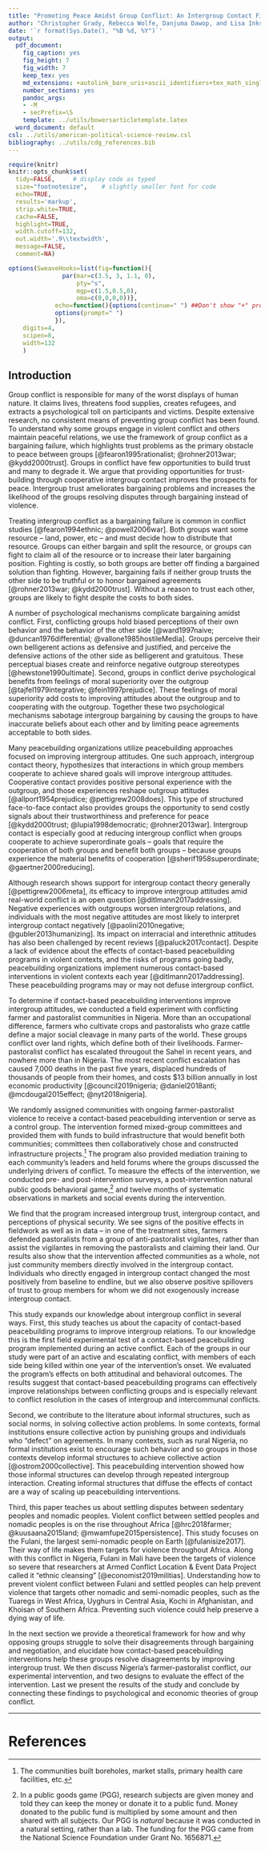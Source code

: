 ```yaml
---
title: "Promoting Peace Amidst Group Conflict: An Intergroup Contact Field Experiment in Nigeria - Introduction"
author: "Christopher Grady, Rebecca Wolfe, Danjuma Dawop, and Lisa Inks"
date: '`r format(Sys.Date(), "%B %d, %Y")`'
output:
  pdf_document:
    fig_caption: yes
    fig_height: 7
    fig_width: 7
    keep_tex: yes
    md_extensions: +autolink_bare_uris+ascii_identifiers+tex_math_single_backslash
    number_sections: yes
    pandoc_args:
    - -M
    - secPrefix=\S
    template: ../utils/bowersarticletemplate.latex
  word_document: default
csl: ../utils/american-political-science-review.csl
bibliography: ../utils/cdg_references.bib
---
```


```r
require(knitr)
knitr::opts_chunk$set(
  tidy=FALSE,     # display code as typed
  size="footnotesize",    # slightly smaller font for code
  echo=TRUE,
  results='markup',
  strip.white=TRUE,
  cache=FALSE,
  highlight=TRUE,
  width.cutoff=132,
  out.width='.9\\textwidth',
  message=FALSE,
  comment=NA)

options(SweaveHooks=list(fig=function(){
			   par(mar=c(3.5, 3, 1.1, 0),
			       pty="s",
			       mgp=c(1.5,0.5,0),
			       oma=c(0,0,0,0))},
			 echo=function(){options(continue=" ") ##Don't show "+" prompts,
			 options(prompt=" ")
			 }),
	digits=4,
	scipen=8,
	width=132
	)
```

<!--
# Thinking

Option1 : zoom in  (current)
- nigeria example
- what accounts for difference?
- intergroup conflict as bargaining failure.




Option2: zoom out first
- intergroup conflict bad; no consistent way to prevent it.
- intergroup conflict as bargaining failure. 


**Intro**

Need to explain why I am doing things more than tell people details of what I am doing.  Only provide broad strokes for what I did.

Field experiment papers often take a couple paragraphs talking about the field experiment, but I don't want to.

*******
-->
## Introduction

<!--chris: New first paragraph about intergroup conflict generally.-->

Group conflict is responsible for many of the worst displays of human nature. It claims lives, threatens food supplies, creates refugees, and extracts a psychological toll on participants and victims.  Despite extensive research, no consistent means of preventing group conflict has been found.  To understand why some groups engage in violent conflict and others maintain peaceful relations, we use the framework of group conflict as a bargaining failure, which highlights trust problems as the primary obstacle to peace between groups [@fearon1995rationalist; @rohner2013war; @kydd2000trust].  Groups in conflict have few opportunities to build trust and many to degrade it.  We argue that providing opportunities for trust-building through cooperative intergroup contact improves the prospects for peace.  Intergroup trust ameliorates bargaining problems and increases the likelihood of the groups resolving disputes through bargaining instead of violence.<!--previous sentence really on chopping block. -->

<!--## Relevant Literature
Intergroup conflict is a bargaining problem exacerbated by lack of intergroup trust.  Groups do not trust each other to honor comittments and worry that the other group is deceiving.   -->

Treating intergroup conflict as a bargaining failure is common in conflict studies [@fearon1994ethnic; @powell2006war].  Both groups want some resource -- land, power, etc -- and must decide how to distribute that resource.  Groups can either bargain and split the resource, or groups can fight to claim all of the resource or to increase their later bargaining position.  Fighting is costly, so both groups are better off finding a bargained solution than fighting.  However, bargaining fails if neither group trusts the other side to be truthful or to honor bargained agreements [@rohner2013war; @kydd2000trust].  Without a reason to trust each other, groups are likely to fight despite the costs to both sides.

<!--How conflict exacerbates trust problems / thwarts intergroup trust.  (1) Low trust due to history of noncooperation & violence.  (2) Disagree about fairness of proposed deal == Disagree about current power / Disagree about which side transgressed and needs to make amends / Disagree about who is likely to hurt more from conflict today/become stronger tomorrow (p.24 of Ross_Ward_1995-NaiveRealism).  (3) internal evaluations and social evaluations == get psychological and social payoffs from beating other side, psychological and social costs from cooperation.  (4) Biased processing of outgroup behavior.  (5) over-generalizing of outgroup.

(A) Biased perceptions: (1) Low trust, (2) perceive fair deals to be unfair.  This is due to (4) perceive outgroup as more threatening/less trustworthy/more in need of making amends.  And due to (5) over-generalizing of outgroup.
(B) Internal Evaluations/non-material payoffs: (3) psychological benefits to beating other side/costs to cooperating with other side, (3) Social benefits to fighting other side / costs to cooperating with other side.  

CHRIS: "Internal Evaluations", "disagreement about fairness of a deal" do not inhibit trust, only biased perceptions of actions and over-generalizing inhibit trust.  Internal evals and disagree about deal fairness make bargaining more difficult but do not work through trust.-->

A number of psychological mechanisms complicate bargaining amidst conflict.  First, conflicting groups hold biased perceptions of their own behavior and the behavior of the other side [@ward1997naive; @duncan1976differential; @vallone1985hostileMedia].  Groups perceive their own belligerent actions as defensive and justified, and perceive the defensive actions of the other side as belligerent and gratuitous.  These perceptual biases create and reinforce negative outgroup stereotypes [@hewstone1990ultimate].  Second, groups in conflict derive psychological benefits from feelings of moral superiority over the outgroup [@tajfel1979integrative; @fein1997prejudice].  These feelings of moral superiority add costs to improving attitudes about the outgroup and to cooperating with the outgroup.  Together these two psychological mechanisms sabotage intergroup bargaining by causing the groups to have inaccurate beliefs about each other and by limiting peace agreements acceptable to both sides.<!--chris: cite Gubler dissertation page 59, When Humanizing Fails, Self-Image Maintenance Motivation.  Cite SOcial Identity Theory, self-image maintenance motivation generally. Hogg 2001; Abrams and Hogg 1990. -->

Many peacebuilding organizations utilize peacebuilding approaches focused on improving intergroup attitudes.  One such approach, intergroup contact theory, hypothesizes that interactions in which group members cooperate to achieve shared goals will improve intergroup attitudes.  Cooperative contact provides positive personal experience with the outgroup, and those experiences reshape outgroup attitudes [@allport1954prejudice; @pettigrew2008does].  This type of structured face-to-face contact also provides groups the opportunity to send costly signals about their trustworthiness and preference for peace [@kydd2000trust; @lupia1998democratic; @rohner2013war].<!--@bohnet1999social increases trust to see other player -->  Intergroup contact is especially good at reducing intergroup conflict when groups cooperate to achieve superordinate goals -- goals that require the cooperation of both groups and benefit both groups -- because groups experience the material benefits of cooperation [@sherif1958superordinate; @gaertner2000reducing].

Although research shows support for intergroup contact theory generally [@pettigrew2006meta], its efficacy to improve intergroup attitudes amid real-world conflict is an open question [@ditlmann2017addressing].  Negative experiences with outgroups worsen intergroup relations, and individuals with the most negative attitudes are most likely to interpret intergroup contact negatively [@paolini2010negative; @gubler2013humanizing].  Its impact on interracial and interethnic attitudes has also been challenged by recent reviews [@paluck2017contact].  Despite a lack of evidence about the effects of contact-based peacebuilding programs in violent contexts, and the risks of programs going badly, peacebuilding organizations implement numerous contact-based interventions in violent contexts each year [@ditlmann2017addressing].  These peacebuilding programs may or may not defuse intergroup conflict.

<!--Say what we did in context of farmer-pastoralist conflict.  Some context, some intervention design (contact, mediation), some evaluation.-->

To determine if contact-based peacebuilding interventions improve intergroup attitudes, we conducted a field experiment with conflicting farmer and pastoralist communities in Nigeria.  More than an occupational difference, farmers who cultivate crops and pastoralists who graze cattle define a major social cleavage in many parts of the world.  These groups conflict over land rights, which define both of their livelihoods.  Farmer-pastoralist conflict has escalated througout the Sahel in recent years, and nowhere more than in Nigeria.  The most recent conflict escalation has caused 7,000 deaths in the past five years, displaced hundreds of thousands of people from their homes, and costs $13 billion annually in lost economic productivity [@council2019nigeria; @daniel2018anti; @mcdougal2015effect; @nyt2018nigeria]<!--don't need to cite news articles like this. you can give an address / identifier / link /etc in a footnote -->.

We randomly assigned communities with ongoing farmer-pastoralist violence to receive a contact-based peacebuilding intervention or serve as a control group.  The intervention formed mixed-group committees and provided them with funds to build infrastructure that would benefit both communities; committees then collaboratively chose and constructed infrastructure projects.^[The communities built boreholes, market stalls, primary health care facilities, etc.]  The program also provided mediation training to each community's leaders and held forums where the groups discussed the underlying drivers of conflict.  To measure the effects of the intervention, we conducted pre- and post-intervention surveys, a post-intervention natural public goods behavioral game,[^PGG] and twelve months of systematic observations in markets and social events during the intervention.

[^PGG]: In a public goods game (PGG), research subjects are given money and told they can keep the money or donate it to a public fund.  Money donated to the public fund is multiplied by some amount and then shared with all subjects.  Our PGG is _natural_ because it was conducted in a natural setting, rather than a lab.  The funding for the PGG came from the National Science Foundation under Grant No. 1656871.

<!--Say what we found.  It seems primarily through intergroup contact.  -->

We find that the program increased intergroup trust, intergroup contact, and perceptions of physical security.  We see signs of the positive effects in fieldwork as well as in data -- in one of the treatment sites, farmers defended pastoralists from a group of anti-pastoralist vigilantes, rather than assist the vigilantes in removing the pastoralists and claiming their land.  Our results also show that the intervention affected communities as a whole, not just community members directly involved in the intergroup contact.  Individuals who directly engaged in intergroup contact changed the most positively from baseline to endline, but we also observe positive spillovers of trust to group members for whom we did not exogenously increase intergroup contact.

<!--Say implications for: (1) conflict resolution, especially intergroup and intercommunal violence.  On the rise, Fulani being massacred in Mali (Economist March 30, 2019).  <!--(4) peacebuilding programs and CDD, -->

This study expands our knowledge about intergroup conflict in several ways.  First, this study teaches us about the capacity of contact-based peacebuilding programs to improve intergroup relations.  To our knowledge this is the first field experimental test of a contact-based peacebuilding program implemented during an active conflict.  Each of the groups in our study were part of an active and escalating conflict, with members of each side being killed within one year of the intervention's onset.  We evaluated the program's effects on both attitudinal and behavioral outcomes.  The results suggest that contact-based peacebuilding programs can effectively improve relationships between conflicting groups and is especially relevant to conflict resolution in the cases of intergroup and intercommunal conflicts.

<!--(3) social institutions constraining behavior, intergroup bargaining. Should I also add (5) spillover of effects and social norms/vicarious learning?  Literature about informal structures solving collective action problems.  Some places have formal institutions, some places have do not.  Those places develop informal structures.  This program showed how informal structures can develop through repeated intergroup interaction.-->

Second, we contribute to the literature about informal structures, such as social norms, in solving collective action problems.  In some contexts, formal institutions ensure collective action by punishing groups and individuals who "defect" on agreements.  In many contexts, such as rural Nigeria, no formal institutions exist to encourage such behavior and so groups in those contexts develop informal structures to achieve collective action [@ostrom2000collective].  This peacebuilding intervention showed how those informal structures can develop through repeated intergroup interaction.  Creating informal structures that diffuse the effects of contact are a way of scaling up peacebuilding interventions.

<!--Fulani getting cleansed -->

Third, this paper teaches us about settling disputes between sedentary peoples and nomadic peoples.  Violent conflict between settled peoples and nomadic peoples is on the rise throughout Africa [@hrc2018farmer; @kuusaana2015land; @mwamfupe2015persistence].  This study focuses on the Fulani, the largest semi-nomadic people on Earth [@fulanisize2017].  Their way of life makes them targets for violence throughout Africa.  Along with this conflict in Nigeria, Fulani in Mali have been the targets of violence so severe that researchers at Armed Conflict Location & Event Data Project called it "ethnic cleansing" [@economist2019militias].  Understanding how to prevent violent conflict between Fulani and settled peoples can help prevent violence that targets other nomadic and semi-nomadic peoples, such as the Tuaregs in West Africa, Uyghurs in Central Asia, Kochi in Afghanistan, and Khoisan of Southern Africa.  Preventing such violence could help preserve a dying way of life.

<!--Fourth, this paper teaches us about bottom-up interventions to encourage peace between groups.  Most interventions use top-down approach.  Bottom-up approach can support top-down or be effective on its own. chris: do I even want to include this? -->

<!--Roadmap.-->

In the next section we provide a theoretical framework for how and why opposing groups struggle to solve their disagreements through bargaining and negotiation, and elucidate how contact-based peacebuilding interventions help these groups resolve disagreements by improving intergroup trust.  We then discuss Nigeria's farmer-pastoralist conflict, our experimental intervention, and two designs to evaluate the effect of the intervention.  Last we present the results of the study and conclude by connecting these findings to psychological and economic theories of group conflict.

<!--
## Old

## Motivating Example: Story about burnt down village/bad outcomes, then story about village defending pastoralists.

In Nigeria's Middlebelt, intergroup conflict between sedentary farmers and semi-nomadic pastoralists is causing dire consequences: 7,000 deaths in the past five years, 300,000 internally displaces peoples from their homes in 2018, and $13 billion of lost economic productivity annually [@council2019nigeria; @daniel2018anti; @mcdougal2015effect; @nyt2018nigeria].  Since the most recent conflict escalation began in 2014, groups of anti-pastoralist vigilantes have mobilized to prevent pastoralists from encroaching on land claimed by farmers [@duru2018court; @mcdonnel2017graze].  These groups, dubbed the "livestock guard", ransack pastoralist settlements and violently drive pastoralists from their homes, often with the assistance of the local farming community.  Likewise, pastoralist groups enact vigilante justice, raiding and burning down farming villages seen to encroach on land claimed by pastoralists.

Though farmer-pastoralist conflict is widespread, mass violence between these groups has not broken out in all Middlebelt communities, and some farmers and pastoralists even defend each other.  When a group of livestock guard came for one pastoralist settlement, the neighboring farming village arrested them to protect the pastoralists.  After the arrest, farmers and pastoralists convened to decide what should be done with the prisoners.  They agreed that the group of livestock guard should not be punished, but should be disarmed and released home -- a proposition proposed by _the pastoralists_.  These same farmers and pastoralists had struggled with conflict, and people on both sides had died in past violence over farmland and grazing land.  But their recent disagreements had not escalated to the point that each side wanted the other removed by any means necessary.  The groups had created structures and relationships that allowed them to settle disputes, and the same structures and relationships allowed them to reach a solution about the livestock guard.

Why were some farmer and pastoralist groups able to keep peace whereas others were consumed by the escalating conflict?  Why were some communities able to overcome their disagreements whereas others were destroyed by them?  

 -->

****************


<!--
## Quotes From Articles

"The problem is bigger than mandates and resources. Above all, it has to do with two strategic choices the UN frequently makes: first, to work with national elites to stop violence from the top down and, second, to push for quick elections as a way to consolidate the peace. The standard UN approach to ending wars is to host large, costly conferences in order to strike agreements between governments and rebel leaders and then organize a national vote and declare victory. Both tendencies are based on faulty assumptions."

The weakness of the top-down approach is that warfare is often the result of not just national or international competition but local competition, too. In many conflict zones, the fight is over such issues as land, water, livestock, and low-level traditional and administrative power.

**Consider the island of Idjwi, in Lake Kivu in eastern Congo. Since war broke out in Congo in 1996, a conflict that has killed anywhere from two million to five million people, Idjwi has avoided the brunt of the violence, even as other islands in nearby lakes have not. Idjwi has all the same factors that have fueled fighting around it: a geostrategic location, mineral resources, ethnic tensions, a lack of state authority, extreme poverty, disputes over land and traditional power. But the island’s residents, including the poorest and least powerful, have set up various grass-roots organizations—religious networks, women’s associations, youth groups, and so on—to help resolve disputes. They also draw on strong traditional beliefs—for example, forming blood pacts through which different families promise never to hurt one another. They have worked to foster what they call a “culture of peace.”**

The UN currently views such bottom-up peace-building efforts as a sideshow. Instead, it should see them as an essential complement to its current top-down efforts to stop fighting.

"bottom-up strategies that [let] the people themselves determine how best to promote peace."

[@autesserre2017international]

"international enforcement can help solve commitment and cooperation problems by imposing order or by directly implement- ing peace agreements or raising the costs of defection from them. Long-term trusteeship may be required to overcome deep distrust and powerful incentives to defect from the peace. As in prisoner's dilemma and mixed motive games (Axelrod and Keohane 1985; Oye 1985), deep hostility, multiple factions, or lack of coherent leadership may complicate the achievement of self-enforcing cooperation. Conscious direction by an impartial agent to guarantee the functions of effec- tive sovereignty become necessary, [@doyle2000international]


@kydd2000trust: opportunity for costly signaling allows groups to build trust and cooperate.  @ostrom2000collective, @Axelrod: conditional cooperators. Need to forgive.

@ostrom2000collective: "if there is a noisy signal about a player’s type that is at least more accurate than random, trustworthy types will survive as a substantial proportion of the population. Noisy signals may result from seeing one another, face-to-face communication, and various mechanisms that humans have designed to monitor each other’s behavior"
"evidence has accumulated that externally imposed rules tend to “crowd out” endogenous cooperative behavior (Frey, 1994)"
"These studies typically find that **a social norm**, especially in a setting where there is communication
between the parties, can work as well or nearly as well at generating cooperative
behavior as an externally imposed set of rules and system of monitoring and
sanctioning." @rohner2013war also says that coercive peace policies do not have enduring effects. @beardsley2008agreement says peacekeeping only works short-term.
@rohner2013war: lack of trust causes civil conflict.  Intergroup trust increases intergroup trade, which increases costs of conflict.


UN peacekeeping not successful at ending _ongoing_ conflicts, but are successful at post-conflict stuff. [@gilligan2008interventions; @doyle2006making]. @bratt1996assessing also questions effectiveness at conflict resolution.  @beardsley2008agreement shows mediation works short-term but not long-term.

@di2017effectiveness good summary of peacekeeping stuff.

@grieg2008they about mediation.
@regan2002third questions effectiveness of international intervention overall.

Studies have not, however, shown how intergroup bargaining is made more difficult by the cognitive and motivational biases of two opposing groups; nor has it shown how those groups can overcome their biases to reduce conflict. 
-->

# References